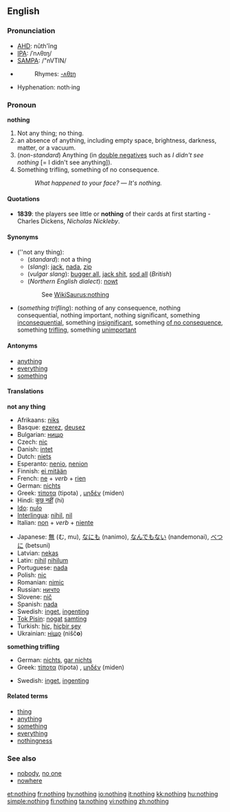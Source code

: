 {{wikipediapar|Nothing}}
==English==

{{rank|part|off|took|162|nothing|God|three|put}}

===Pronunciation===
*[[w:AHD|AHD]]: nŭth'ĭng
*[[w:IPA|IPA]]: /ˈnʌθɪŋ/
*[[w:SAMPA|SAMPA]]: /"nVTIN/
*{{audio|en-us-nothing.ogg|Audio (US)}}
*:Rhymes: [[Rhymes:English:-ʌθɪŋ|-ʌθɪŋ]]
*Hyphenation: noth&middot;ing

===Pronoun===
'''nothing'''

# Not any thing; no thing.
# an absence of anything, including empty space, brightness, darkness, matter, or a vacuum.
# (''non-standard'') Anything (in [[double negative]]s such as ''I didn't see nothing'' [= I didn't see anything]).
# Something trifling, something of no consequence.<!--"Something" is needed here to make this a pronoun.-->
#:''What happened to your face?'' &mdash; ''It's nothing.''

====Quotations====
* '''1839''': the players see little or '''nothing''' of their cards at first starting - Charles Dickens, ''Nicholas Nickleby''.

====Synonyms====
*(''not any thing):
**(''standard''): not a thing
**(''slang''): [[jack]], [[nada]], [[zip]]
**(''vulgar slang''): [[bugger all]], [[jack shit]],<!--two words?  hyphenated?--> [[sod all]] (''British'')
**(''Northern English dialect''): [[nowt]]
::See [[WikiSaurus:nothing]]
*(''something trifling''): nothing of any consequence, nothing consequential, nothing important, nothing significant, something [[inconsequential]], something [[insignificant]], something [[of no consequence]], something [[trifling]], something [[unimportant]]

====Antonyms====
*[[anything]]
*[[everything]]
*[[something]]

====Translations====
'''not any thing'''
{{top}}
*Afrikaans: [[niks]]
*Basque: [[ezerez]], [[deusez]]
*Bulgarian: [[нищо]]
*Czech: [[nic#Czech|nic]]
*Danish: [[intet]]
*Dutch: [[niets]]
*Esperanto: [[nenio]], [[nenion]]
*Finnish: [[ei mitään]]
*French: [[ne]] + ''verb'' + [[rien]]
*German: [[nichts]]
*Greek: [[τίποτα]] (tipota) {{n}}, [[μηδέν]] (miden) {{n}}
*Hindi: [[कुछ नहीं]] (hi) 
*[[Ido]]: [[nulo]]
*[[Interlingua]]: [[nihil]], [[nil]]
*Italian: [[non#Italian|non]] + ''verb'' + [[niente]]
{{mid}}
*Japanese: [[無]] (む, mu), [[なにも]] (nanimo), [[なんでもない]] (nandemonai), [[べつに]] (betsuni)
*Latvian: [[nekas]]
*Latin: [[nihil]] {{n}} {{indeclinable}} [[nihilum]] {{n}}
*Portuguese: [[nada]]
*Polish: [[nic#Polish|nic]]
*Romanian: [[nimic]]
*Russian: [[ничто|ничто]]
*Slovene: [[nič]]
*Spanish: [[nada]]
*Swedish: [[inget]], [[ingenting]]
*[[Tok Pisin]]: [[nogat]] [[samting]]
*Turkish: [[hiç]], [[hiçbir şey]]
*Ukrainian: [[ніщо]] (nišč'''o''')
{{bottom}}

'''something trifling'''
{{top}}
*German: [[nichts]], [[gar nichts]]
*Greek: [[τίποτα]] (tipota) {{n}}, [[μηδέν]] (miden) {{n}}
{{mid}}
*Swedish: [[inget]], [[ingenting]]
{{bottom}}

====Related terms====
*[[thing]]
*[[anything]]
*[[something]]
*[[everything]]
*[[nothingness]]

===See also===
*[[nobody]], [[no one]]
*[[nowhere]]

[[et:nothing]]
[[fr:nothing]]
[[hy:nothing]]
[[io:nothing]]
[[it:nothing]]
[[kk:nothing]]
[[hu:nothing]]
[[simple:nothing]]
[[fi:nothing]]
[[ta:nothing]]
[[vi:nothing]]
[[zh:nothing]]